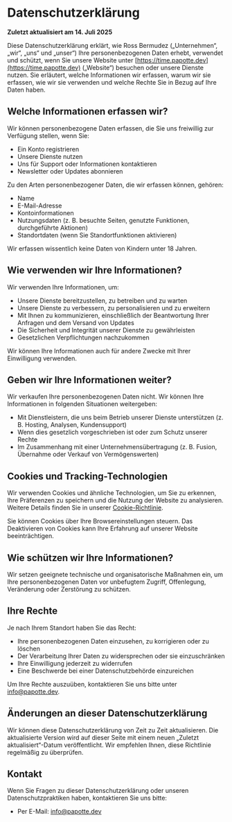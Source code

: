 # Datenschutzerklärung

**Zuletzt aktualisiert am 14. Juli 2025**

Diese Datenschutzerklärung erklärt, wie Ross Bermudez („Unternehmen“, „wir“, „uns“ und „unser“) Ihre personenbezogenen Daten erhebt, verwendet und schützt, wenn Sie unsere Website unter [https://time.papotte.dev](https://time.papotte.dev) („Website“) besuchen oder unsere Dienste nutzen. Sie erläutert, welche Informationen wir erfassen, warum wir sie erfassen, wie wir sie verwenden und welche Rechte Sie in Bezug auf Ihre Daten haben.

## Welche Informationen erfassen wir?

Wir können personenbezogene Daten erfassen, die Sie uns freiwillig zur Verfügung stellen, wenn Sie:

- Ein Konto registrieren
- Unsere Dienste nutzen
- Uns für Support oder Informationen kontaktieren
- Newsletter oder Updates abonnieren

Zu den Arten personenbezogener Daten, die wir erfassen können, gehören:

- Name
- E-Mail-Adresse
- Kontoinformationen
- Nutzungsdaten (z. B. besuchte Seiten, genutzte Funktionen, durchgeführte Aktionen)
- Standortdaten (wenn Sie Standortfunktionen aktivieren)

Wir erfassen wissentlich keine Daten von Kindern unter 18 Jahren.

## Wie verwenden wir Ihre Informationen?

Wir verwenden Ihre Informationen, um:

- Unsere Dienste bereitzustellen, zu betreiben und zu warten
- Unsere Dienste zu verbessern, zu personalisieren und zu erweitern
- Mit Ihnen zu kommunizieren, einschließlich der Beantwortung Ihrer Anfragen und dem Versand von Updates
- Die Sicherheit und Integrität unserer Dienste zu gewährleisten
- Gesetzlichen Verpflichtungen nachzukommen

Wir können Ihre Informationen auch für andere Zwecke mit Ihrer Einwilligung verwenden.

## Geben wir Ihre Informationen weiter?

Wir verkaufen Ihre personenbezogenen Daten nicht. Wir können Ihre Informationen in folgenden Situationen weitergeben:

- Mit Dienstleistern, die uns beim Betrieb unserer Dienste unterstützen (z. B. Hosting, Analysen, Kundensupport)
- Wenn dies gesetzlich vorgeschrieben ist oder zum Schutz unserer Rechte
- Im Zusammenhang mit einer Unternehmensübertragung (z. B. Fusion, Übernahme oder Verkauf von Vermögenswerten)

## Cookies und Tracking-Technologien

Wir verwenden Cookies und ähnliche Technologien, um Sie zu erkennen, Ihre Präferenzen zu speichern und die Nutzung der Website zu analysieren. Weitere Details finden Sie in unserer [Cookie-Richtlinie](/cookies).

Sie können Cookies über Ihre Browsereinstellungen steuern. Das Deaktivieren von Cookies kann Ihre Erfahrung auf unserer Website beeinträchtigen.

## Wie schützen wir Ihre Informationen?

Wir setzen geeignete technische und organisatorische Maßnahmen ein, um Ihre personenbezogenen Daten vor unbefugtem Zugriff, Offenlegung, Veränderung oder Zerstörung zu schützen.

## Ihre Rechte

Je nach Ihrem Standort haben Sie das Recht:

- Ihre personenbezogenen Daten einzusehen, zu korrigieren oder zu löschen
- Der Verarbeitung Ihrer Daten zu widersprechen oder sie einzuschränken
- Ihre Einwilligung jederzeit zu widerrufen
- Eine Beschwerde bei einer Datenschutzbehörde einzureichen

Um Ihre Rechte auszuüben, kontaktieren Sie uns bitte unter info@papotte.dev.

## Änderungen an dieser Datenschutzerklärung

Wir können diese Datenschutzerklärung von Zeit zu Zeit aktualisieren. Die aktualisierte Version wird auf dieser Seite mit einem neuen „Zuletzt aktualisiert“-Datum veröffentlicht. Wir empfehlen Ihnen, diese Richtlinie regelmäßig zu überprüfen.

## Kontakt

Wenn Sie Fragen zu dieser Datenschutzerklärung oder unseren Datenschutzpraktiken haben, kontaktieren Sie uns bitte:

- Per E-Mail: info@papotte.dev 
